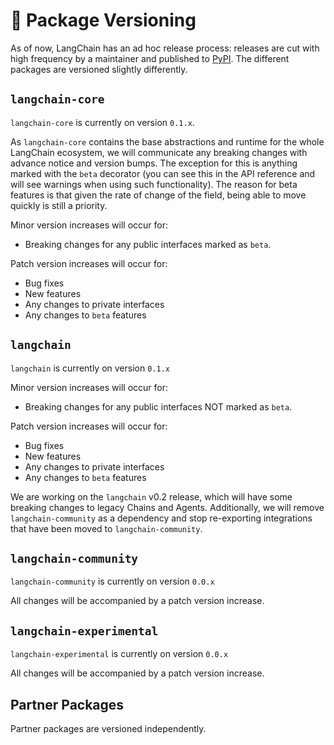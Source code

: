 # 📕 Package Versioning

As of now, LangChain has an ad hoc release process: releases are cut with high frequency by
a maintainer and published to [PyPI](https://pypi.org/).
The different packages are versioned slightly differently.

## `langchain-core`

`langchain-core` is currently on version `0.1.x`. 

As `langchain-core` contains the base abstractions and runtime for the whole LangChain ecosystem, we will communicate any breaking changes with advance notice and version bumps. The exception for this is anything marked with the `beta` decorator (you can see this in the API reference and will see warnings when using such functionality). The reason for beta features is that given the rate of change of the field, being able to move quickly is still a priority.

Minor version increases will occur for:

- Breaking changes for any public interfaces marked as `beta`.

Patch version increases will occur for:

- Bug fixes
- New features
- Any changes to private interfaces
- Any changes to `beta` features

## `langchain`

`langchain` is currently on version `0.1.x`

Minor version increases will occur for:

- Breaking changes for any public interfaces NOT marked as `beta`.

Patch version increases will occur for:

- Bug fixes
- New features
- Any changes to private interfaces
- Any changes to `beta` features

We are working on the `langchain` v0.2 release, which will have some breaking changes to legacy Chains and Agents.
Additionally, we will remove `langchain-community` as a dependency and stop re-exporting integrations that have been moved to `langchain-community`.

## `langchain-community`

`langchain-community` is currently on version `0.0.x`

All changes will be accompanied by a patch version increase.

## `langchain-experimental`

`langchain-experimental` is currently on version `0.0.x`

All changes will be accompanied by a patch version increase.

## Partner Packages

Partner packages are versioned independently.

